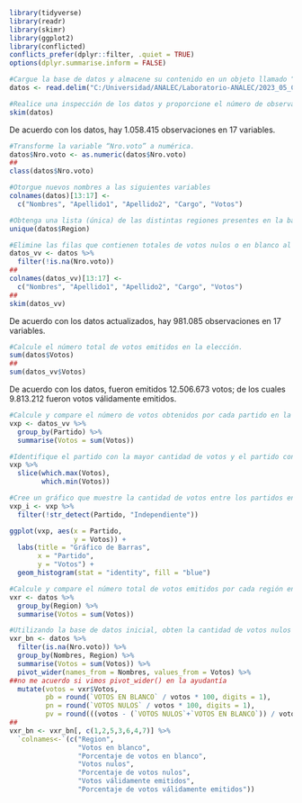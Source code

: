 ```r
library(tidyverse)
library(readr)
library(skimr)
library(ggplot2)
library(conflicted)
conflicts_prefer(dplyr::filter, .quiet = TRUE)
options(dplyr.summarise.inform = FALSE)
```

```r
#Cargue la base de datos y almacene su contenido en un objeto llamado “datos”.
datos <- read.delim("C:/Universidad/ANALEC/Laboratorio-ANALEC/2023_05_CCG_Votacion.txt", header = TRUE, sep = "|")
```

```r
#Realice una inspección de los datos y proporcione el número de observaciones y variables en el conjunto de datos.
skim(datos)
```

De acuerdo con los datos, hay 1.058.415 observaciones en 17 variables.

```r
#Transforme la variable “Nro.voto” a numérica.
datos$Nro.voto <- as.numeric(datos$Nro.voto)
##
class(datos$Nro.voto)
```

```r
#Otorgue nuevos nombres a las siguientes variables
colnames(datos)[13:17] <-
  c("Nombres", "Apellido1", "Apellido2", "Cargo", "Votos")
```

```r
#Obtenga una lista (única) de las distintas regiones presentes en la base de datos.
unique(datos$Region)
```

```r
#Elimine las filas que contienen totales de votos nulos o en blanco al final de cada mesa para garantizar una representación precisa de los datos de la elección. Luego, proporcione el número actualizado de observaciones en el conjunto de datos
datos_vv <- datos %>% 
  filter(!is.na(Nro.voto))
##
colnames(datos_vv)[13:17] <-
  c("Nombres", "Apellido1", "Apellido2", "Cargo", "Votos")
##
skim(datos_vv)
```

De acuerdo con los datos actualizados, hay 981.085 observaciones en 17 variables.

```r
#Calcule el número total de votos emitidos en la elección.
sum(datos$Votos)
##
sum(datos_vv$Votos)
```

De acuerdo con los datos, fueron emitidos 12.506.673 votos; de los cuales 9.813.212 fueron votos válidamente emitidos.

```r
#Calcule y compare el número de votos obtenidos por cada partido en la elección.
vxp <- datos_vv %>% 
  group_by(Partido) %>% 
  summarise(Votos = sum(Votos))
```

```r
#Identifique el partido con la mayor cantidad de votos y el partido con la menor cantidad de votos en la elección
vxp %>% 
  slice(which.max(Votos),
        which.min(Votos))
```

```r
#Cree un gráfico que muestre la cantidad de votos entre los partidos en la elección
vxp_i <- vxp %>% 
  filter(!str_detect(Partido, "Independiente"))

ggplot(vxp, aes(x = Partido,
                y = Votos)) +
  labs(title = "Gráfico de Barras", 
       x = "Partido", 
       y = "Votos") + 
  geom_histogram(stat = "identity", fill = "blue")
```
  
```r
#Calcule y compare el número total de votos emitidos por cada región en la elección.
vxr <- datos %>% 
  group_by(Region) %>% 
  summarise(Votos = sum(Votos))
```

```r
#Utilizando la base de datos inicial, obten la cantidad de votos nulos o en blancos por región. Calcula y compara el porcentaje de votos nulos o en blanco respecto a los validamente emitidos.
vxr_bn <- datos %>% 
  filter(is.na(Nro.voto)) %>% 
  group_by(Nombres, Region) %>% 
  summarise(Votos = sum(Votos)) %>% 
  pivot_wider(names_from = Nombres, values_from = Votos) %>%
##no me acuerdo si vimos pivot_wider() en la ayudantía
  mutate(votos = vxr$Votos,
         pb = round(`VOTOS EN BLANCO` / votos * 100, digits = 1),
         pn = round(`VOTOS NULOS` / votos * 100, digits = 1),
         pv = round(((votos - (`VOTOS NULOS`+`VOTOS EN BLANCO`)) / votos) * 100, digits = 1))
##
vxr_bn <- vxr_bn[, c(1,2,5,3,6,4,7)] %>% 
  `colnames<-`(c("Region", 
                 "Votos en blanco",
                 "Porcentaje de votos en blanco",
                 "Votos nulos", 
                 "Porcentaje de votos nulos",
                 "Votos válidamente emitidos",
                 "Porcentaje de votos válidamente emitidos"))
```

